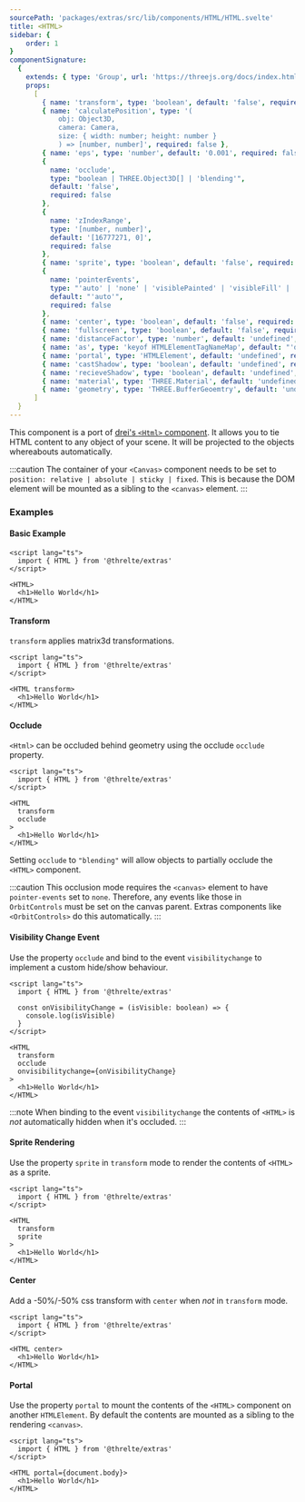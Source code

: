 ```yaml
---
sourcePath: 'packages/extras/src/lib/components/HTML/HTML.svelte'
title: <HTML>
sidebar: {
	order: 1
}
componentSignature:
  {
    extends: { type: 'Group', url: 'https://threejs.org/docs/index.html#api/en/objects/Group' },
    props:
      [
        { name: 'transform', type: 'boolean', default: 'false', required: false },
        { name: 'calculatePosition', type: '(
            obj: Object3D,
            camera: Camera,
            size: { width: number; height: number }
            ) => [number, number]', required: false },
        { name: 'eps', type: 'number', default: '0.001', required: false },
        {
          name: 'occlude',
          type: "boolean | THREE.Object3D[] | 'blending'",
          default: 'false',
          required: false
        },
        {
          name: 'zIndexRange',
          type: '[number, number]',
          default: '[16777271, 0]',
          required: false
        },
        { name: 'sprite', type: 'boolean', default: 'false', required: false },
        {
          name: 'pointerEvents',
          type: "'auto' | 'none' | 'visiblePainted' | 'visibleFill' | 'visibleStroke' | 'visible' | 'painted' | 'fill' | 'stroke' | 'all' | 'inherit'",
          default: "'auto'",
          required: false
        },
        { name: 'center', type: 'boolean', default: 'false', required: false },
        { name: 'fullscreen', type: 'boolean', default: 'false', required: false },
        { name: 'distanceFactor', type: 'number', default: 'undefined', required: false },
        { name: 'as', type: 'keyof HTMLElementTagNameMap', default: "'div'", required: false },
        { name: 'portal', type: 'HTMLElement', default: 'undefined', required: false },
        { name: 'castShadow', type: 'boolean', default: 'undefined', required: false },
        { name: 'recieveShadow', type: 'boolean', default: 'undefined', required: false },
        { name: 'material', type: 'THREE.Material', default: 'undefined', required: false },
        { name: 'geometry', type: 'THREE.BufferGeoemtry', default: 'undefined', required: false }
      ]
  }
---
```



This component is a port of [drei's `<Html>` component](https://github.com/pmndrs/drei#html). It allows you to tie HTML content to any object of your scene. It will be projected to the objects whereabouts automatically.

:::caution
The container of your `<Canvas>` component needs to be set to `position: relative | absolute | sticky | fixed`. This is because the DOM element will be mounted as a sibling to the `<canvas>` element.
:::

<Example path="extras/html/basic" />

### Examples

#### Basic Example

```svelte
<script lang="ts">
  import { HTML } from '@threlte/extras'
</script>

<HTML>
  <h1>Hello World</h1>
</HTML>
```

#### Transform

`transform` applies matrix3d transformations.

```svelte
<script lang="ts">
  import { HTML } from '@threlte/extras'
</script>

<HTML transform>
  <h1>Hello World</h1>
</HTML>
```

#### Occlude

`<Html>` can be occluded behind geometry using the occlude `occlude` property.

```svelte
<script lang="ts">
  import { HTML } from '@threlte/extras'
</script>

<HTML
  transform
  occlude
>
  <h1>Hello World</h1>
</HTML>
```

Setting `occlude` to `"blending"` will allow objects to partially occlude the `<HTML>` component.

:::caution
This occlusion mode requires the `<canvas>` element to have `pointer-events` set to `none`.
Therefore, any events like those in `OrbitControls` must be set on the canvas parent. Extras components
like `<OrbitControls>` do this automatically.
:::

<Example path="extras/html/phone" />

#### Visibility Change Event

Use the property `occlude` and bind to the event `visibilitychange` to implement a custom hide/show behaviour.

```svelte
<script lang="ts">
  import { HTML } from '@threlte/extras'

  const onVisibilityChange = (isVisible: boolean) => {
    console.log(isVisible)
  }
</script>

<HTML
  transform
  occlude
  onvisibilitychange={onVisibilityChange}
>
  <h1>Hello World</h1>
</HTML>
```

:::note
When binding to the event `visibilitychange` the contents of `<HTML>` is _not_ automatically hidden when it's occluded.
:::

#### Sprite Rendering

Use the property `sprite` in `transform` mode to render the contents of `<HTML>` as a sprite.

```svelte
<script lang="ts">
  import { HTML } from '@threlte/extras'
</script>

<HTML
  transform
  sprite
>
  <h1>Hello World</h1>
</HTML>
```

#### Center

Add a -50%/-50% css transform with `center` when _not_ in `transform` mode.

```svelte
<script lang="ts">
  import { HTML } from '@threlte/extras'
</script>

<HTML center>
  <h1>Hello World</h1>
</HTML>
```

#### Portal

Use the property `portal` to mount the contents of the `<HTML>` component on another `HTMLElement`.
By default the contents are mounted as a sibling to the rendering `<canvas>`.

```svelte
<script lang="ts">
  import { HTML } from '@threlte/extras'
</script>

<HTML portal={document.body}>
  <h1>Hello World</h1>
</HTML>
```
